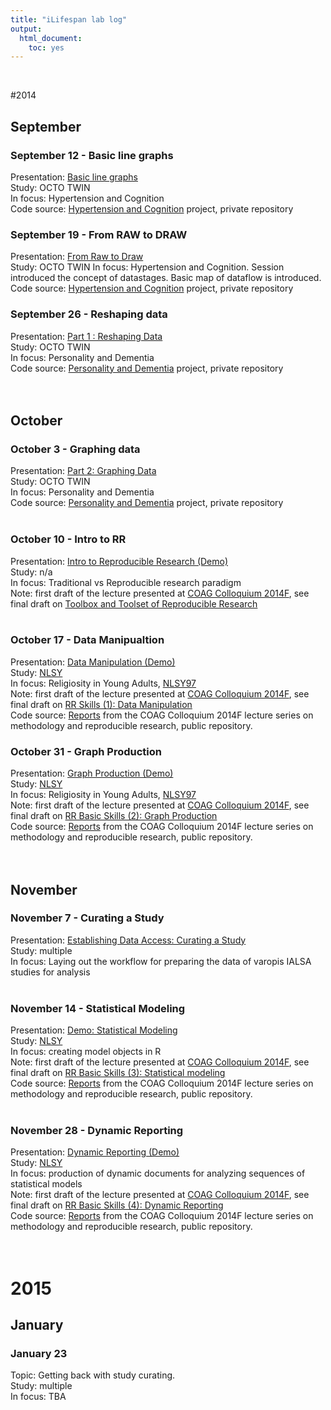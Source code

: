 ```yaml
---
title: "iLifespan lab log"
output:
  html_document:
    toc: yes
---
```


</br>  

#2014

## September

### September 12 - Basic line graphs
Presentation: [Basic line graphs][20140912]  
Study: OCTO TWIN  
In focus: Hypertension and Cognition   
Code source: [Hypertension and Cognition](https://github.com/IALSA/Hypertension-and-Cognition/tree/gh-pages/LabLog) project, private repository
</br>


### September 19 - From RAW to DRAW
Presentation: [From Raw to Draw][20140919]   
Study: OCTO TWIN
In focus: Hypertension and Cognition. Session introduced the concept of datastages. Basic map of dataflow is introduced.  
Code source: [Hypertension and Cognition](https://github.com/IALSA/Hypertension-and-Cognition/tree/gh-pages/LabLog) project, private repository
</br>


### September 26  - Reshaping data
Presentation: [Part 1 : Reshaping Data][20140926]  
Study: OCTO TWIN   
In focus: Personality and Dementia   
Code source: [Personality and Dementia](https://github.com/IALSA/Personality-and-Dementia/tree/master/Reports/LabLog) project, private repository
</br> </br> </br>


## October

### October 3  - Graphing data
Presentation: [Part 2: Graphing Data][20141003]  
Study: OCTO TWIN  
In focus: Personality and Dementia   
Code source: [Personality and Dementia](https://github.com/IALSA/Personality-and-Dementia/tree/master/Reports/LabLog) project, private repository   
</br> 


### October 10 - Intro to RR
Presentation: [Intro to Reproducible Research (Demo)][20141010]  
Study: n/a  
In focus: Traditional vs Reproducible research paradigm   
Note: first draft of the lecture presented at [COAG Colloquium 2014F](http://ialsa.github.io/COAG-colloquium-2014F/), see final draft on [Toolbox and Toolset of Reproducible Research](http://ialsa.github.io/COAG-colloquium-2014F/2014-10-14-Toolbox-and-Skillset.html)  
</br> 

### October 17  - Data Manipualtion 
Presentation: [Data Manipulation (Demo)][20141017]    
Study: [NLSY](https://www.nlsinfo.org/investigator/pages/login.jsp)      
In focus: Religiosity in Young Adults, [NLSY97](https://www.nlsinfo.org/investigator/pages/login.jsp)      
Note: first draft of the lecture presented at [COAG Colloquium 2014F](http://ialsa.github.io/COAG-colloquium-2014F/), see final draft  on [RR Skills (1): Data Manipulation](http://ialsa.github.io/COAG-colloquium-2014F/2014-10-21-Data-Manipulation.html)   
Code source: [Reports](https://github.com/IALSA/COAG-colloquium-2014F/tree/LCM-sequence/Reports) from the COAG Colloquium 2014F lecture series on methodology and reproducible research, public repository. 
</br> 




### October 31 - Graph Production  
Presentation: [Graph Production (Demo)][20141031]   
Study: [NLSY](https://www.nlsinfo.org/investigator/pages/login.jsp)    
In focus: Religiosity in Young Adults, [NLSY97](https://www.nlsinfo.org/investigator/pages/login.jsp)  
Note: first draft of the lecture presented at [COAG Colloquium 2014F](http://ialsa.github.io/COAG-colloquium-2014F/), see final draft  on [RR Basic Skills (2): Graph Production](http://ialsa.github.io/COAG-colloquium-2014F/2014-11-04-Producing-Graphs.html)  
Code source: [Reports](https://github.com/IALSA/COAG-colloquium-2014F/tree/LCM-sequence/Reports) from the COAG Colloquium 2014F lecture series on methodology and reproducible research, public repository.
</br> </br> </br>


## November

### November 7  - Curating a Study 
Presentation: [Establishing Data Access: Curating a Study][20141107]   
Study: multiple    
In focus: Laying out the workflow for preparing the data of  varopis IALSA studies for analysis  
</br> 

### November 14 - Statistical Modeling  
Presentation: [Demo: Statistical Modeling][20141114]     
Study: [NLSY](https://www.nlsinfo.org/investigator/pages/login.jsp)     
In focus: creating model objects in R   
Note: first draft of the lecture presented at [COAG Colloquium 2014F](http://ialsa.github.io/COAG-colloquium-2014F/), see final draft  on [RR Basic Skills (3): Statistical modeling](http://ialsa.github.io/COAG-colloquium-2014F/2014-11-18-Statistical-Modeling.html)    
Code source: [Reports](https://github.com/IALSA/COAG-colloquium-2014F/tree/LCM-sequence/Reports) from the COAG Colloquium 2014F lecture series on methodology and reproducible research, public repository.  
</br> 

### November 28 - Dynamic Reporting  
Presentation: [Dynamic Reporting (Demo)][20141128]   
Study: [NLSY](https://www.nlsinfo.org/investigator/pages/login.jsp)  
In focus: production of dynamic documents for analyzing sequences of statistical models   
Note: first draft of the lecture presented at [COAG Colloquium 2014F](http://ialsa.github.io/COAG-colloquium-2014F/), see final draft  on [RR Basic Skills (4): Dynamic Reporting](http://ialsa.github.io/COAG-colloquium-2014F/2014-12-02-Dynamic-Reporting.html)  
Code source: [Reports](https://github.com/IALSA/COAG-colloquium-2014F/tree/LCM-sequence/Reports) from the COAG Colloquium 2014F lecture series on methodology and reproducible research, public repository.
</br> </br> </br>


# 2015 

## January

### January 23
Topic: Getting back with study curating.  
Study:  multiple  
In focus: TBA  

[logo]:./images/ialsa_long.png

[20140912]:./2014-09-12-Line-graphs-OCTO.html
[20140919]:./2014-09-19-From-Raw-to-Draw.html
[20140926]:./2014-09-26-Dementia-Personality-OCTO.html
[20141003]:./2014-10-03-Dementia-Personality-OCTO-Part2.html
[20141010]:./2014-10-10-Intro-to-RR-Demo.html
[20141017]:./2014-10-21-Data-Manipulation-firstDraft.html
[20141031]:./2014-10-31-Producing-Graphs-Demo.html
[20141107]:./2014-11-07-Curating-a-Study.html
[20141114]:./2014-11-14-Statistical-Modeling-Demo.html
[20141128]:./2014-11-28-Dynamic-Reporting-Demo.html


